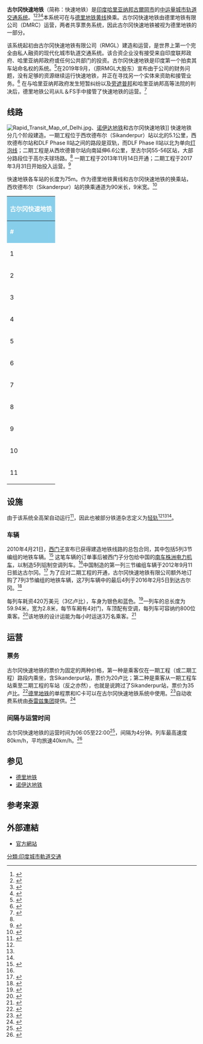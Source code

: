 {{Infobox public transit
| box_width = 
| name = 古尔冈快速地铁<br>Gurugram Rapid Metro
| image = RMRG logo.svg
| imagesize = 100px
| image2 =
| imagesize2 = 300px
| alt2 = 
| caption2 = 
| native_name = 
| owner = 快速地铁古尔冈有限公司
| locale = [[印度|印度]][[哈里亚纳邦|哈里亚纳邦]][[古尔冈|古尔冈]]
| transit_type = [[中型铁路系统|中运量城市轨道交通系统]]
| lines = 1
| stations = 11
| daily_ridership = 50,000 - 55,000 (2018)<ref>{{cite web|url=https://timesofindia.indiatimes.com/city/gurgaon/phase-2-adds-only-15k-daily-riders-to-rapid-metro/articleshow/64021973.cms|title=Phase 2 adds only 15,000 daily riders to Rapid Metro|publisher=[[The_Times_of_India|The Times of India]]|author=Joel Joseph|date=2018-05-04|accessdate=2018-06-17|agency=TNN|place=Gurugram|archive-date=2020-09-18|archive-url=https://web.archive.org/web/20200918100547/https://timesofindia.indiatimes.com/city/gurgaon/phase-2-adds-only-15k-daily-riders-to-rapid-metro/articleshow/64021973.cms|dead-url=no}}</ref>
| annual_ridership = 
| chief_executive = 
| headquarters = 古尔冈新罕布什尔州8号环境岛环境公司大楼
| website = {{url|http://rapidmetrogurgaon.com/|}}
| began_operation = {{Start date and age|df=yes|2013|11|14}}
| operator = [[德里地铁|德里地铁]] 
| character = 高架
| vehicles = 12列
| train_length = 3节车厢
| headway = 4分钟
| system_length = {{convert|11.7|km|mi|abbr=on}}
| notrack = 双线区间：7.8km<br /> 单线区间：3.7km <ref name="ht">{{cite news |url=http://www.hindustantimes.com/india/gurgaon-s-own-metro/story-Ejc1cQ2VGPks2rAmPMm0eM.html |title=Gurgaon's own Metro |newspaper=[[Hindustan_Times|Hindustan Times]] |date=2009-07-15 |accessdate=2020-03-04 |archive-date=2018-03-18 |archive-url=https://web.archive.org/web/20180318054234/https://www.hindustantimes.com/india/gurgaon-s-own-metro/story-Ejc1cQ2VGPks2rAmPMm0eM.html |dead-url=no }}</ref>
| track_gauge =[[标准轨|标准轨]]（1435mm）
| ogauge = <!-- {{Track gauge|sg|allk=on}} -->
| minimum_radius_of_curvature = <!-- {{convert|0|ft|0|in|mm|0}} -->
| el = 750V直流电，第三轨受电<ref name=trains>{{cite journal | url=http://www.railwaygazette.com/news/single-view/view//csr-zhuzhou-to-supply-gurgaon-trains.html | title=CSR Zhuzhou to supply Gurgaon trains | journal=[[Railway_Gazette_International|Railway Gazette International]] | date=2010-06-30 | access-date=2010-07-22 | archive-url=https://web.archive.org/web/20110809091258/http://www.railwaygazette.com/news/single-view/view/csr-zhuzhou-to-supply-gurgaon-trains.html | archive-date=2011-08-09 | url-status=dead }}</ref>
| average_speed = {{convert|35|km/h|mph|abbr=on}}
| top_speed = {{convert|80|km/h|mph|abbr=on}}
| map_state = collapsed
| map_name = 路线图
| area served = 
| line_number = 
| start = 
| end = 
| map ={{Routemap|title=|title-bg=blue|title-color=white|inline=1|map=
\\uhSTR+l\uhBHFq\uhSTR+r~~ ~~IndusInd Bank Cyber City
\\uhSTRg\\uhBHF~~ ~~Moulsari Avenue
\\uhBHF\\uhSTRf~~ ~~Belvedere Towers
\\uhABZg+l\uhBHFq\uhSTRr~~ ~~Phase 3
uhBHF~~ ~~Phase 2
uhCONTgq\uhBHFq!~HUB2\uhKRZhu!~HUBc3\uhSTRq\uhCONTfq~~ ~~ ~~[[德里地铁黄线|德里地铁黄线]]
HUBc1\uhBHF!~HUB4\~~ ~~Sikanderpur
uhBHF~~ ~~Phase 1	
uhBHF~~ ~~Sector 42-43	
uhBHF~~ ~~Sector 53-54
uhBHF~~ ~~Sector 54 Chowk
uhBHF~~ ~~Sector 55–56
uhENDEe
}}}}
'''古尔冈快速地铁'''（简称：快速地铁）是[[印度|印度]][[哈里亚纳邦|哈里亚纳邦]][[古尔冈|古爾岡市]]的[[中型铁路系统|中运量城市轨道交通系统]]。<ref name="Railway gazette">{{cite web | url = http://www.railwaygazette.com/news/single-view/view/rapid-metrorail-gurgaon-opens.html | title = Rapid MetroRail Gurgaon opens | publisher = [[Railway_Gazette_International|Railway Gazette]] | date = 2013-11-15 | accessdate = 2014-12-28 | archive-date = 2018-04-26 | archive-url = https://web.archive.org/web/20180426144645/http://www.railwaygazette.com/news/single-view/view/rapid-metrorail-gurgaon-opens.html | dead-url = no }}</ref><ref name="Total Rail">{{cite web | url = http://www.totalrail.org/2013/11/18/rapid-metrorail-gurgaon-launched/ | title = Rapid MetroRail Gurgaon launched | publisher = Total Rail | author = Simon Crompton-Reid | date = 2013-11-18 | accessdate = 2014-12-28 | archiveurl = https://web.archive.org/web/20141228122939/http://www.totalrail.org/2013/11/18/rapid-metrorail-gurgaon-launched/ | archivedate = 2014-12-28 | dead-url = yes }}</ref><ref name="subways.net">{{cite web | url = http://www.subways.net/india/gurgaon.html | title = Gurgaon automated metro | accessdate = 2014-12-28 | archive-date = 2017-09-20 | archive-url = https://web.archive.org/web/20170920052957/http://www.subways.net/india/gurgaon.html | dead-url = no }}</ref><ref>{{cite web|url=https://timesofindia.indiatimes.com/city/gurgaon/metro-lines-cover-only-3-of-gurugram/articleshow/70905439.cms|title=Metro lines cover only 3% of Gurugram|accessdate=2020-03-04|archive-date=2019-08-31|archive-url=https://web.archive.org/web/20190831131021/https://timesofindia.indiatimes.com/city/gurgaon/metro-lines-cover-only-3-of-gurugram/articleshow/70905439.cms|dead-url=no}}</ref>本系统可在{{tsl|en|Sikandarpur metro station|西坎达普尔站|西坎达普尔站}}与[[德里地铁|德里地铁]][[德里地铁黄线|黄线]]换乘。古尔冈快速地铁由德里地铁有限公司（DMRC）运营，两者共享票务系统，因此古尔冈快速地铁被视为德里地铁的一部分。

该系统起初由古尔冈快速地铁有限公司（RMGL）建造和运营，是世界上第一个完全由私人融资的现代化城市轨道交通系统。该合资企业没有接受来自印度联邦政府、哈里亚纳邦政府或任何公共部门的投资。古尔冈快速地铁是印度第一个拍卖其车站命名权的系统。<ref>{{cite web|url=https://www.business-standard.com/article/current-affairs/mumbai-metro-joins-station-branding-ride-114041600482_1.html|title=Mumbai Metro joins station branding ride|first=Anusha|last=Soni|date=2014-04-19|publisher=|via=Business Standard|access-date=2020-03-04|archive-date=2020-03-04|archive-url=https://web.archive.org/web/20200304071113/https://www.business-standard.com/article/current-affairs/mumbai-metro-joins-station-branding-ride-114041600482_1.html|dead-url=no}}</ref>在2019年9月，{{tsl|en|Infrastructure Leasing & Financial Services|IL&FS}}（原RMGL大股东）宣布由于公司的财务问题，没有足够的资源继续运行快速地铁，并正在寻找另一个实体来资助和接管业务。<ref>{{Cite web|url=https://urbantransportnews.com/gurgaon-rapid-metro-is-in-trouble-may-stop-operations-from-september/|title=Gurgaon Rapid Metro is in trouble, may stop operations from September|last=News|first=Urban Transport|date=2019-08-26|website=Urban Transport News|language=en-US|access-date=2019-09-27|archive-date=2020-05-06|archive-url=https://web.archive.org/web/20200506091308/https://www.urbantransportnews.com/gurgaon-rapid-metro-is-in-trouble-may-stop-operations-from-september/|dead-url=yes}}</ref> 在与哈里亚纳邦政府发生短暂纠纷以及[[旁遮普邦|旁遮普邦]]和哈里亚纳邦高等法院的判决后，德里地铁公司从IL＆FS手中接管了快速地铁的运营。<ref>{{Cite web|url=https://urbantransportnews.com/delhi-metro-starts-taking-over-process-of-gurgaon-rapid-metro-from-ilfs/|title=Delhi Metro starts taking over process of Gurgaon Rapid Metro from IL&FS|last=Khare|first=Anushka|date=2019-09-24|website=Urban Transport News|language=en-US|access-date=2019-09-27|archive-date=2020-02-27|archive-url=https://web.archive.org/web/20200227030154/https://www.urbantransportnews.com/delhi-metro-starts-taking-over-process-of-gurgaon-rapid-metro-from-ilfs/|dead-url=yes}}</ref>

==线路==
[[File:Rapid_Transit_Map_of_Delhi.jpg|thumb]]、[[诺伊达地铁|诺伊达地铁]]和古尔冈快速地铁]]
快速地铁分几个阶段建造。一期工程位于西坎德布尔（Sikanderpur）站以北的5.1公里，西坎德布尔站和DLF Phase Ⅱ站之间的路段是双轨，而DLF Phase Ⅱ站以北为单向[[灯泡线|灯泡线]]；二期工程是从西坎德普尔站向南延伸6.6公里，至古尔冈55-56区站，大部分路段位于高尔夫球场路。<ref name=phase2/> 一期工程于2013年11月14日开通；二期工程于2017年3月31日开始投入运营。<ref name=phase2>{{cite web|url=http://www.hindustantimes.com/gurgaon/rapid-metro-enters-south-gurgaon-with-launch-of-phase-ii/story-CJahviCCbZSi6QWDkar0SM.html|title=After delays, affluent south Gurgaon hops on to Rapid Metro|last=Kumar|first=Kartik|publisher=[[Hindustan_Times|Hindustan Times]]|date=2017-03-31|accessdate=2017-07-31|archive-date=2017-04-01|archive-url=https://web.archive.org/web/20170401003255/http://www.hindustantimes.com/gurgaon/rapid-metro-enters-south-gurgaon-with-launch-of-phase-ii/story-CJahviCCbZSi6QWDkar0SM.html|dead-url=no}}</ref>

快速地铁各车站的长度为75m。作为德里地铁黄线和古尔冈快速地铁的换乘站，西坎德布尔（Sikanderpur）站的换乘通道为90米长，9米宽。<ref>{{cite web|url=http://rapidmetrorail.com/welcome.html|title=About Us|archiveurl=https://web.archive.org/web/20111015005136/http://rapidmetrorail.com/welcome.html|archivedate=2011-10-15|url-status=dead|accessdate=2011-12-01}}</ref>
{| class="wikitable"  style="text-align:center; "
|-
! style="background:#87CEEB;" colspan="8" | <span style="color:White;">'''古尔冈快速地铁'''</span>
|-
! style="background:#87CEEB;"    rowspan="2"|<span style="color:White;">'''#'''</span>
! style="background:#87CEEB;"   colspan="2"|<span style="color:White;">'''车站名'''</span>
! style="background:#87CEEB;"   rowspan="2" |<span style="color:White;">'''工程阶段'''</span>
! style="background:#87CEEB;"    rowspan="2"|<span style="color:White;">'''开通日期'''</span>
! style="background:#87CEEB;"   rowspan="2"|<span style="color:White;">'''换乘'''</span>
! style="background:#87CEEB;"  rowspan="2"|<span style="color:White;">'''车站布置'''</span>
! style="background:#87CEEB;"  rowspan="2"|<span style="color:White;">'''车辆段接入'''</span>
|-
! style="background:#87CEEB;" |<span style="color:white;">'''English'''</span>
! style="background:#87CEEB;" |<span style="color:white;">'''中文'''</span>
|-
|1||{{tsl|en|Sector 55–56 metro station|Sector 55–56 }}|| ||二期工程|| 2017/3/31||||高架||快速地铁车辆段
|-
|2||{{tsl|en|Sector 54 Chowk metro station|Sector 54 Chowk}}|| ||二期工程|| 2017/3/31||||高架||
|-
|3||{{tsl|en|Sector 53-54 metro station|Sector 53-54}}|| ||二期工程|| 2017/4/25||||高架||
|-
|4||{{tsl|en|Sector 42-43 metro station|Sector 42-43}}|| ||二期工程||2017/4/25||||高架||
|-
|5||{{tsl|en|Phase 1 metro station|Phase 1}}|| ||二期工程||2017/3/31||||高架||
|-
|6||{{tsl|en|Sikandarpur metro station|Sikanderpur}}|| ||一期工程|| 2013/11/14||{{color box|#{{Delhi Metro color|Yellow}}; font-size:80%}} [[德里地铁黄线|德里地铁黄线]]||高架||
|-
|7||{{tsl|en|Phase 2 metro station|Phase 2}}|| ||一期工程|| 2013/11/14||||高架||
|-
|8||{{tsl|en|Vodafone Belvedere Towers metro station|Vodafone Belvedere Towers}}|| ||一期工程|| 2013/11/14||||高架||
|-
|9||{{tsl|en|IndusInd Bank Cyber City}}|| ||一期工程|| 2014/5/7||||高架||
|-
|10||{{tsl|en|Micromax Moulsari Avenue}}|| ||一期工程|| 2013/11/14 ||||高架||
|-
|11||{{tsl|en|Phase 3 metro station|Phase 3}}|| ||一期工程||2013/11/14||||高架||快速地铁车辆段
|}

==设施==
由于该系统全高架自动运行<ref name="Rapid MetroRail Gurgaon Limited">{{cite web | url = http://www.rapidmetrogurgaon.com/downloads/Newsletter1.pdf | title = Rapid MetroRail Gurgaon Newsletter 1 | publisher = rapidmetrogurgaon.com | accessdate = 2014-12-28 | archive-date = 2016-04-08 | archive-url = https://web.archive.org/web/20160408190540/http://www.rapidmetrogurgaon.com/downloads/Newsletter1.pdf | dead-url = no }}</ref>，因此也被部分铁道杂志定义为[[轻轨|轻轨]]<ref name="Railway gazette"/><ref name="Total Rail"/><ref name="subways.net"/>。
===车辆===
2010年4月21日，[[西门子|西门子]]宣布已获得建造地铁线路的总包合同，其中包括5列3节编组的地铁车辆。<ref name="siemens">{{cite press release | date=12 August 2009 | url=http://www.siemens.com/press/en/pressrelease/2010/mobility/imo20100422.htm | publisher=[[Siemens|Siemens]] | title=Siemens Mobility to equip additional metro line in Delhi | access-date=2020-03-04 | archive-date=2018-04-26 | archive-url=https://web.archive.org/web/20180426213112/https://www.siemens.com/press/en/pressrelease/2010/mobility/imo20100422.htm | dead-url=no }}</ref> 这笔车辆的订单事后被西门子分包给中国的[[南车株洲电力机车|南车株洲电力机车]]，以制造5列铝制空调列车。<ref name=trains></ref>中国制造的第一列三节编组车辆于2012年9月11日抵达古尔冈。<ref>{{cite web|title=First set of Rapid Metro Rail coaches arrive in Gurgaon from China|url=http://indiatoday.intoday.in/story/rapid-metro-rail-gurgaon-system-metro-rail-service-delhi-metro/1/217107.html|website=India Today|accessdate=2017-02-10|archive-date=2016-03-29|archive-url=https://web.archive.org/web/20160329024711/http://indiatoday.intoday.in/story/rapid-metro-rail-gurgaon-system-metro-rail-service-delhi-metro/1/217107.html|dead-url=no}}</ref> 为了应对二期工程的开通，古尔冈快速地铁有限公司额外地订购了7列3节编组的地铁车辆，这7列车辆中的最后4列于2016年2月5日到达古尔冈。<ref>{{cite web|title=Rapid Metro gets all seven new rakes for Phase-2 run - Times of India|url=http://timesofindia.indiatimes.com/city/gurgaon/Rapid-Metro-gets-all-seven-new-rakes-for-Phase-2-run/articleshow/50874081.cms|website=The Times of India|accessdate=2017-02-10|archive-date=2017-02-12|archive-url=https://web.archive.org/web/20170212043851/http://timesofindia.indiatimes.com/city/gurgaon/Rapid-Metro-gets-all-seven-new-rakes-for-Phase-2-run/articleshow/50874081.cms|dead-url=no}}</ref>

每列车耗资420万美元（3亿卢比），车身为银色和蓝色。<ref>{{cite news |url=http://www.hindustantimes.com/India-news/Haryana/It-s-official-Rapid-Metro-in-6-months/Article1-929596.aspx |title=It's official, Rapid Metro in 6 months |newspaper=Hindustan Times |date=2012-09-14 |accessdate=2013-09-28 |archive-date=2013-01-25 |archive-url=https://archive.today/20130125073753/http://www.hindustantimes.com/India-news/Haryana/It-s-official-Rapid-Metro-in-6-months/Article1-929596.aspx |dead-url=yes }}</ref>一列车的总长度为59.94米，宽为2.8米，每节车厢有4对门，车顶配有空调，每列车可容纳约800位乘客。<ref>{{cite web |author=DVV Media Group GmbH |url=http://www.railwaygazette.com/nc/news/single-view/view/csr-zhuzhou-to-supply-gurgaon-trains.html |title=CSR Zhuzhou to supply Gurgaon trains |work=Railway Gazette |accessdate=2013-09-28 |archive-date=2011-08-12 |archive-url=https://web.archive.org/web/20110812140320/http://www.railwaygazette.com/nc/news/single-view/view/csr-zhuzhou-to-supply-gurgaon-trains.html |dead-url=no }}</ref>该地铁的设计运能为每小时运送3万名乘客。<ref name=rgiturnkey>{{cite journal | url=http://www.railwaygazette.com/news/single-view/view/10/gurgaon-metro-turnkey-contract-awarded-1.html | title=Gurgaon metro turnkey contract awarded | journal=[[Railway_Gazette_International|Railway Gazette International]] | date=2010-04-23 | access-date=2020-03-04 | archive-date=2010-04-26 | archive-url=https://web.archive.org/web/20100426115218/http://www.railwaygazette.com/news/single-view/view/10/gurgaon-metro-turnkey-contract-awarded-1.html | dead-url=no }}</ref>

==运营==
===票务===
古尔冈快速地铁的票价为固定的两种价格，第一种是乘客仅在一期工程（或二期工程）路段内乘坐，含Sikanderpur站，票价为20卢比；第二种是乘客从一期工程车站乘至二期工程的车站（反之亦然），也就是说跨过了Sikanderpur站，票价为35卢比。<ref>{{cite web |last=Banerjee |first=Rumu |url=http://economictimes.indiatimes.com/news/news-by-industry/transportation/railways/delhi-metro-to-link-up-with-rapid-rail/articleshow/15372304.cms |title=Delhi Metro to link up with Rapid Rail - The Economic Times |publisher=Economictimes.indiatimes.com |date=2012-08-06 |accessdate=2013-09-28 |archive-date=2014-03-11 |archive-url=https://web.archive.org/web/20140311130750/http://economictimes.indiatimes.com/news/news-by-industry/transportation/railways/delhi-metro-to-link-up-with-rapid-rail/articleshow/15372304.cms |dead-url=no }}</ref>[[德里地铁|德里地铁]]的单程票和IC卡可以在古尔冈快速地铁系统中使用。<ref>{{cite web |author=TNN 14 Sep 2012, 01.51AM IST |url=http://articles.timesofindia.indiatimes.com/2012-09-14/gurgaon/33843097_1_rapid-metro-rail-gurgaon-delhi-metro-commuters-shankar-chowk |title=Gurgaon rapid Metro ready for trials |publisher=Articles.timesofindia.indiatimes.com |date=2012-09-14 |accessdate=2013-09-28 |archive-date=2013-12-31 |archive-url=https://web.archive.org/web/20131231064149/http://articles.timesofindia.indiatimes.com/2012-09-14/gurgaon/33843097_1_rapid-metro-rail-gurgaon-delhi-metro-commuters-shankar-chowk |dead-url=yes }}</ref>自动收费系统由[[泰雷兹集团|泰雷兹集团]]提供。<ref>{{cite web|title=Technology|url=http://rapidmetrogurgaon.com/theprojectTechnology.aspx|work=Rapid Metro Gurgaon|accessdate=2014-02-06|archive-date=2014-02-09|archive-url=https://web.archive.org/web/20140209232109/http://rapidmetrogurgaon.com/theprojectTechnology.aspx|dead-url=no}}</ref>

===间隔与运营时间===
古尔冈快速地铁的运营时间为06:05至22:00<ref>{{cite web |url=http://www.rapidmetrogurgaon.com/theprojectQuickFact.aspx |title=Quick facts |publisher=unknown |accessdate=2016-06-08 |archive-date=2016-04-03 |archive-url=https://web.archive.org/web/20160403041857/http://rapidmetrogurgaon.com/theprojectQuickFact.aspx |dead-url=no }}</ref>，间隔为4分钟。列车最高速度80km/h，平均旅速40km/h。<ref name="toi">{{cite news |url=http://articles.timesofindia.indiatimes.com/2009-07-16/delhi/28184665_1_metro-link-cyber-city-dlf |title=Gurgaon metro link to be completed in 30 months |newspaper=[[The_Times_of_India|The Times of India]] |date=2009-07-16 |accessdate=2020-03-04 |archive-date=2012-10-24 |archive-url=https://web.archive.org/web/20121024074803/http://articles.timesofindia.indiatimes.com/2009-07-16/delhi/28184665_1_metro-link-cyber-city-dlf |dead-url=yes }}</ref>

==参见==
*[[德里地铁|德里地铁]]
*[[诺伊达地铁|诺伊达地铁]]

==参考来源==
{{reflist|1}}

==外部連結==
{{Commons category|Rapid Metro Gurgaon}}
*[http://rapidmetrogurgaon.com/home/ 官方網站] {{Wayback|url=http://rapidmetrogurgaon.com/home/ |date=20200802211826 }} {{en}}

{{印度地鐵}}
[[分類:印度城市軌道交通|分類:印度城市軌道交通]]